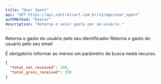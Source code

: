 ```yaml
---
title: "User Spent"
api: "GET https://api.centralcart.com.br/v1/app/user_spent"
authMethod: "bearer"
description: "Retorna o valor gasto por um usuário."
---
```


<ParamField query="client_identifier" type="string">
  Retorna o gasto do usuário pelo seu identificador
</ParamField>

<ParamField query="email" type="string">
  Retorna o gasto do usuário pelo seu email
</ParamField>

<Warning>É obrigatório informar ao menos um parâmetro de busca neste recurso.</Warning>

<ResponseExample>

```json Response
{
  "total_net_received": 240,
  "total_gross_received": 250
}
```

</ResponseExample>
